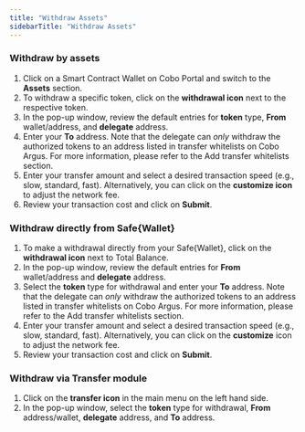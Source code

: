 ```yaml
---
title: "Withdraw Assets"
sidebarTitle: "Withdraw Assets"
---
```


### Withdraw by assets

1. Click on a Smart Contract Wallet on Cobo Portal and switch to the **Assets** section.
2. To withdraw a specific token, click on the **withdrawal icon** next to the respective token.
3. In the pop-up window, review the default entries for **token** type, **From** wallet/address, and **delegate** address.
4. Enter your **To** address. Note that the delegate can _only_ withdraw the authorized tokens to an address listed in transfer whitelists on Cobo Argus. For more information, please refer to the Add transfer whitelists section.
5. Enter your transfer amount and select a desired transaction speed (e.g., slow, standard, fast). Alternatively, you can click on the **customize icon** to adjust the network fee.
6. Review your transaction cost and click on **Submit**.

### Withdraw directly from Safe&#123;Wallet&#125;
1. To make a withdrawal directly from your Safe&#123;Wallet&#125;, click on the **withdrawal icon** next to Total Balance.
2. In the pop-up window, review the default entries for **From** wallet/address and **delegate** address.
3. Select the **token** type for withdrawal and enter your **To** address. Note that the delegate can _only_ withdraw the authorized tokens to an address listed in transfer whitelists on Cobo Argus. For more information, please refer to the Add transfer whitelists section.
4. Enter your transfer amount and select a desired transaction speed (e.g., slow, standard, fast). Alternatively, you can click on the **customize** icon to adjust the network fee.
5. Review your transaction cost and click on **Submit**.

### Withdraw via Transfer module
1. Click on the **transfer icon** in the main menu on the left hand side.
2. In the pop-up window, select the **token** type for withdrawal, **From** address/wallet, **delegate** address, and **To** address.
